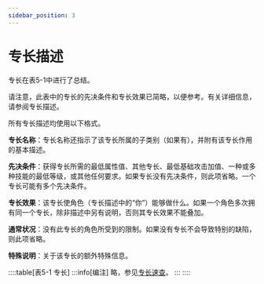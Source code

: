 ```yaml
---
sidebar_position: 3
---
```


# 专长描述

专长在表5-1中进行了总结。

请注意，此表中的专长的先决条件和专长效果已简略，以便参考。有关详细信息，请参阅专长描述。

所有专长描述均使用以下格式。

**专长名称**：专长名称还指示了该专长所属的子类别（如果有），并附有该专长作用的基本描述。

**先决条件**：获得专长所需的最低属性值、其他专长、最低基础攻击加值、一种或多种技能的最低等级，或其他任何要求。如果专长没有先决条件，则此项省略。一个专长可能有多个先决条件。

**专长效果**：该专长使角色（专长描述中的“你”）能够做什么。如果一个角色多次拥有同一个专长，除非描述中另有说明，否则其专长效果不能叠加。

**通常状况**：没有此专长的角色所受到的限制。如果没有专长不会导致特别的缺陷，则此项省略。

**特殊说明**：关于该专长的额外特殊信息。

::::table[表5-1 专长]
:::info[编注]
略，参见[专长速查](/pathfinder/feats)。
:::
::::
